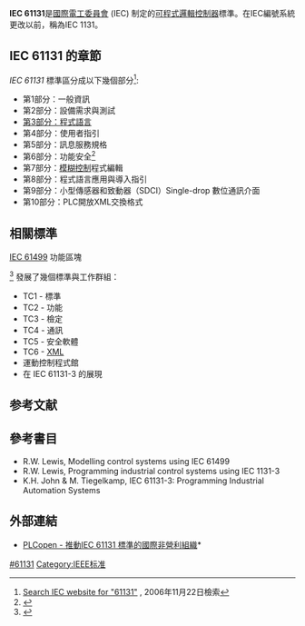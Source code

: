 '''IEC 61131'''是[[國際電工委員會|國際電工委員會]] (IEC) 制定的[[可程式邏輯控制器|可程式邏輯控制器]]標準。在IEC編號系統更改以前，稱為IEC 1131。

== IEC 61131 的章節 ==
''IEC 61131'' 標準區分成以下幾個部分<ref>[http://www.iec.ch/cgi-bin/procgi.pl/www/iecwww.p?wwwlang=e&wwwprog=seabox1.p&progdb=db1&seabox1=61131 Search IEC website for "61131"] {{Wayback|url=http://www.iec.ch/cgi-bin/procgi.pl/www/iecwww.p?wwwlang=e&wwwprog=seabox1.p&progdb=db1&seabox1=61131 |date=20070930160822 }}, 2006年11月22日檢索</ref>:
* 第1部分：一般資訊
* 第2部分：設備需求與測試
* [[IEC_61131-3|第3部分：程式語言]]
* 第4部分：使用者指引
* 第5部分：訊息服務規格
* 第6部分：功能安全<ref>{{cite web |author1=PLCOpen |title=IEC 61131-6 |url=https://plcopen.org/iec-61131-6 |website=IEC 61131-6 | 
accessdate=2022-06-09}}</ref>
* 第7部分：[[模糊控制|模糊控制]]程式編輯
* 第8部分：程式語言應用與導入指引
* 第9部分：小型傳感器和致動器（SDCI）Single-drop 數位通訊介面
* 第10部分：PLC開放XML交換格式

== 相關標準 ==
[[IEC_61499|IEC 61499]] 功能區塊

{{le|PLCopen|PLCopen}}<ref>{{Cite web |url=http://www.plcopen.org/ |title=PLCopen |accessdate=2008-06-07 |archive-date=2008-05-23 |archive-url=https://web.archive.org/web/20080523155035/http://www.plcopen.org/ |dead-url=no }}</ref> 發展了幾個標準與工作群組：
* TC1 - 標準
* TC2 - 功能
* TC3 - 檢定
* TC4 - 通訊
* TC5 - 安全軟體
* TC6 - [[XML|XML]]
* 運動控制程式館
* 在 IEC 61131-3 的展現

== 参考文献 ==
<div class="references-small">
<references />
</div>

== 參考書目 ==
* R.W. Lewis, Modelling control systems using IEC 61499
* R.W. Lewis, Programming industrial control systems using IEC 1131-3
* K.H. John & M. Tiegelkamp, IEC 61131-3: Programming Industrial Automation Systems

== 外部連結 ==
*[http://www.PLCopen.org PLCopen - 推動IEC 61131 標準的國際非營利組織]*{{Wayback|url=http://www.plcopen.org/ |date=20080523154515 }}

[[Category:IEC標準|#61131]]
[[Category:IEEE标准|Category:IEEE标准]]
